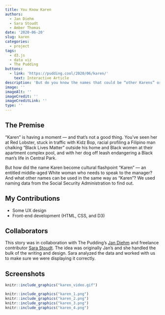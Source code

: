 ```yaml
---
title: You Know Karen
authors: 
  - Jan Diehm
  - Sara Stoudt
  - Amber Thomas
date: '2020-06-20'
slug: karen
categories:
  - project
tags:
  - d3.js
  - data viz
  - The Pudding
buttons:
  - link: 'https://pudding.cool/2020/06/karen/'
    text: Interactive Article
description: 'But do you know the names that could be “other Karens” or “future Karens?” We found them using data.'
image: ''
imageAlt: ''
imageCredit: ''
imageCreditLink: ''
type: ''
---
```


## The Premise

“Karen” is having a moment — and that’s not a good thing. You’ve seen her at Red Lobster, stuck in traffic with Kidz Bop, racial profiling a Filipino man chalking “Black Lives Matter” outside his home and Black women at their apartment complex pool, and with her dog off leash endangering a Black man’s life in Central Park.

But how did the name Karen become cultural flashpoint “Karen” — an entitled middle-aged White woman who needs to speak to the manager? And what other names can be used in the same way as "Karen"? We used naming data from the Social Security Administration to find out. 

## My Contributions

* Some UX design
* Front-end development (HTML, CSS, and D3)

## Collaborators

This story was in collaboration with The Pudding's [Jan Diehm](https://twitter.com/jadiehm) and freelance contributor [Sara Stoudt](https://twitter.com/sastoudt). The idea was originally Jan's and she handled the bulk of the writing and design. Sara analyzed the data and worked with us to make sure we were displaying it correctly. 

## Screenshots
```r
knitr::include_graphics("karen_video.gif")
```

```r
knitr::include_graphics("karen_1.png")
knitr::include_graphics("karen_2.png")
knitr::include_graphics("karen_3.png")
knitr::include_graphics("karen_4.png")
```
